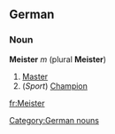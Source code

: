 ==German==
===Noun===
'''Meister''' ''m'' (plural '''Meister''')
#[[master|Master]]
#(''Sport'') [[champion|Champion]]

[[Category:German nouns]]

[[fr:Meister]]